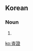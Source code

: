 {{also|查證|査証|查证}}

==Korean==
{{ko-hanjatab}}

===Noun===
{{ko-noun|hangeul=사증|mr=sajŭng|y=saqcung}}

# {{hanja form of|사증|[[visa]]}}

[[ko:査證]]